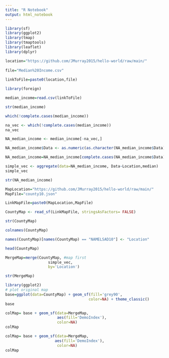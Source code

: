 ---
title: "R Notebook"
output: html_notebook
---
```{r}
library(sf)
library(ggplot2)
library(tmap)
library(tmaptools)
library(leaflet)
library(dplyr)
```

```{r}
location="https://github.com/JMurray2015/hello-world/raw/main/"
  
file="Median%20Income.csv"
  
linkToFile=paste0(location,file)
```
```{r}
library(foreign)

median_income=read.csv(linkToFile)
```
```{r}
str(median_income)
```
```{r}
which(!complete.cases(median_income))
```


```{r}
na_vec <- which(!complete.cases(median_income))
na_vec
```
```{r}
NA_median_income <- median_income[-na_vec,]
```
```{r}
NA_median_income$Data <- as.numeric(as.character(NA_median_income$Data)) 
```

```{r}
NA_median_income=NA_median_income[complete.cases(NA_median_income$Data),]
```
```{r}
simple_vec <- aggregate(data=NA_median_income, Data~Location,median)
simple_vec
```

```{r}
str(NA_median_income)
```

```{r}
MapLocation="https://github.com/JMurray2015/hello-world/raw/main/"
MapFile="county10.json"

LinkMapFile=paste0(MapLocation,MapFile)

```
```{r}
CountyMap <- read_sf(LinkMapFile, stringsAsFactors= FALSE)
```
```{r}
str(CountyMap)
```
```{r}
colnames(CountyMap)
```
```{r}
names(CountyMap)[names(CountyMap) == "NAMELSAD10"] <- "Location"
```
```{r}
head(CountyMap)
```

```{r}
MergeMap=merge(CountyMap, #map first
                   simple_vec, 
                   by='Location')  
```
```{r}
str(MergeMap)
```
```{r}
library(ggplot2)
# plot original map
base=ggplot(data=CountyMap) + geom_sf(fill='grey90',
                                     color=NA) + theme_classic()
base

```
```{r}
colMap= base + geom_sf(data=MergeMap,
                       aes(fill='DemoIndex'),
                       color=NA)
colMap
```
```{r}
colMap= base + geom_sf(data=MergeMap,
                      aes(fill='DemoIndex'),
                       color=NA)
colMap
```











